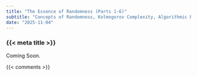 ```yaml
---
title: "The Essence of Randomness (Parts 1-6)"
subtitle: "Concepts of Randomness, Kolmogorov Complexity, Algorithmic Randomness, Martin-Pour-El Theory, Chaitin's Ω Number, and Philosophical Implications"
date: "2025-11-04"
---
```


### {{< meta title >}}

Coming Soon.

{{< comments >}}
